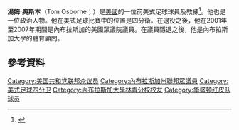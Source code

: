 {{Infobox officeholder
| name =Tom Osborne
| image = Tom Osborne US Congress portrait.jpg
| birth_date= {{birth date and age|1937|02|23}}
| birth_place= [[Hastings,_Nebraska|Hastings, Nebraska]], U.S.
| occupation= Football coach
| residence= [[Lemoyne,_Nebraska|Lemoyne, Nebraska]] (while in office)<br>[[Lincoln,_Nebraska|Lincoln, Nebraska]] (c. 1964-2000, 2007-present)
| state = [[Nebraska|Nebraska]]
| district = [[Nebraska's_3rd_congressional_district|3rd]]
| term_start = January 3, 2001
| term_end = January 3, 2007
| preceded = [[Bill_Barrett|Bill Barrett]]
| succeeded = [[Adrian_Smith_(politician)|Adrian Smith]]
| party = [[Republican_Party_(United_States)|Republican]]
| spouse = Nancy Osborne
| children = 3
| module = {{Infobox college coach
| embed = yes
| image =
| player_years1 = 1956–1958
| player_team1 = [[Hastings_Broncos_football|Hastings]]
| player_years2 = 1959
| player_team2 = [[San_Francisco_49ers|San Francisco 49ers]]
| player_years3 = 1960–1961
| player_team3 = [[Washington_Redskins|Washington Redskins]]
| player_positions = [[Quarterback|Quarterback]], [[Wide_Receiver|Wide Receiver]]
| coach_years1 = 1964–1968
| coach_team1 = [[Nebraska_Cornhuskers_football|Nebraska]] (Assistant)
| coach_years2 = 1969–1972
| coach_team2 = Nebraska ([[Offensive_Coordinator|OC]])
| coach_years3 = 1973–1997
| coach_team3 = Nebraska
| admin_years1 = 1979–1998
| admin_team1 = Nebraska (Asst. AD)
| admin_years2 = 2007–2013 
| admin_team2 = Nebraska
| overall_record = 255–49–3 ({{Winning percentage|255|49|3}})
| bowl_record = 12–13 ({{Winning percentage|12|13}})
| tournament_record = 
| championships = 3 [[College_football_national_championships_in_NCAA_Division_I_FBS|National]] (1994, 1995, 1997)<br>12 [[Big_Eight_Conference|Big Eight]] (1975, 1978, 1981–84, 1988, 1991–95)<br>1 [[Big_12_Conference|Big 12]] (1997)<br>2 [[Big_12_Conference|Big 12 North Division]] (1996, 1997)
| awards = [[Bobby_Dodd_Coach_of_the_Year_Award|Bobby Dodd Coach of the Year]] (1978)<br /> [[ESPN|ESPN]] Coach of the Decade (1999)<br />National Coach of the Year (1994)<br />Jim Thorpe Lifetime Achievement Award<br />Big Eight Coach of Year (1975, 1976, 1980, 1988, 1992–94)<br />Big 12 Coach of the Year (1996)<br />Nebraska's College Athlete of the Year (1958, 1959)<br />Nebraska High School Sports Hall of Fame (1994)<br />Nebraska's High School Athlete of the Year (1955)
| coaching_records = 
| CFBHOF_year = 1999
| CFBHOF_id = 2044}}
| module2 = {{Infobox scientist
| embed = yes
| fields            = [[Educational_psychology|Educational psychology]]
| alma_mater        = [[Hastings_College|Hastings College]] <small>(BA)</small><br>[[University_of_Nebraska–Lincoln|University of Nebraska–Lincoln]] <small>(MA, PhD)</small>
| thesis_title      = The Effects of Instructions on Situational Anxiety Level and Examination Performance.
| thesis_url        = http://digitalcommons.unl.edu/dissertations/AAI6601028/
| thesis_year       = 1965
| doctoral_advisors = Warren R. Bailer<br>G. Robert Ross}}
}}
'''湯姆·奧斯本'''（Tom Osborne；{{bd|1937年|2月23日}}）是[[美國|美國]]的一位前美式足球球員及教練<ref name="navyleague">{{cite web| title = Veterans in the US House of Representatives 109th Congress| publisher = Navy League| url = http://www.navyleague.org/legislative_affairs/HouseVets.pdf | format = PDF| accessdate = 2006-12-09 |archiveurl = https://web.archive.org/web/20070626235918/http://www.navyleague.org/legislative_affairs/HouseVets.pdf |archivedate = 2007-06-26}}</ref>。他也是一位政治人物。他在美式足球比賽中的位置是四分衛。在退役之後，他在2001年至2007年期間是內布拉斯加的美國眾議院議員。在議員隱退之後，他是內布拉斯加大學的體育顧問。

== 參考資料 ==
{{reflist}}

{{normdaten}}
{{DEFAULTSORT:Osborne}}
[[Category:美国共和党联邦众议员|Category:美国共和党联邦众议员]]
[[Category:內布拉斯加州聯邦眾議員|Category:內布拉斯加州聯邦眾議員]]
[[Category:美式足球四分卫|Category:美式足球四分卫]]
[[Category:內布拉斯加大學林肯分校校友|Category:內布拉斯加大學林肯分校校友]]
[[Category:华盛顿红皮队球员|Category:华盛顿红皮队球员]]
{{US-sport-bio-stub}}